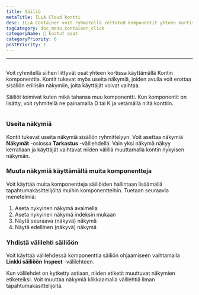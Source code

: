 ```yaml
---
title: Säiliö
metaTitle: ILLA Cloud kontti
desc: ILLA Container voit ryhmitellä reltated komponentit yhteen kortissa
tagCategory: doc_menu_container_click
categoryName: 🧬 kootut osat
categoryPriority: 6
postPriority: 1
---
```


* * *

## <h2 hidden>Kontti</h2>

Voit ryhmitellä siihen liittyvät osat yhteen kortissa käyttämällä Kontin komponenttia. Kontit tukevat myös useita näkymiä, joiden avulla voit erottaa sisällön erillisiin näkymiin, joita käyttäjät voivat vaihtaa.

Säiliöt toimivat kuten mikä tahansa muu komponentti. Kun komponentit on lisätty, voit ryhmitellä ne painamalla D tai K ja vetämällä niitä konttiin.

<img
  src='https://cdn.illacloud.com/official-website/img/docs/assemble/container.png'
  alt=""
/>

### Useita näkymiä

Kontit tukevat useita näkymiä sisällön ryhmittelyyn. Voit asettaa näkymiä **Näkymät** -osiossa **Tarkastus** -välilehdellä. Vain yksi näkymä näkyy kerrallaan ja käyttäjät vaihtavat niiden välillä muuttamalla kontin nykyisen näkymän.

### Muuta näkymiä käyttämällä muita komponentteja

Voit käyttää muita komponentteja säiliöiden hallintaan lisäämällä tapahtumakäsittelijöitä muihin komponentteihin. Tuetaan seuraavia menetelmiä:

1.  Aseta nykyinen näkymä avaimella
2.  Aseta nykyinen näkymä indeksin mukaan
3.  Näytä seuraava (näkyvä) näkymä
4.  Näytä edellinen (näkyvä) näkymä

### Yhdistä välilehti säiliöön

Voit käyttää välilehdessä komponenttia säiliön ohjaamiseen vaihtamalla **Linkki säiliöön** **Inspect** -välilehteen.

Kun välilehdet on kytketty astiaan, niiden etiketit muuttuvat näkymien etiketeiksi. Voit muuttaa näkymiä klikkaamalla välilehtiä ilman tapahtumakäsittelijöitä. 
